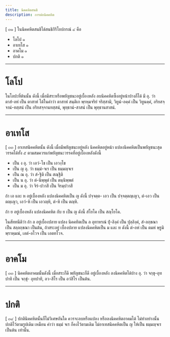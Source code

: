 ```yaml
---
title: นิคคหิตสนธิ
description: การต่อนิคคหิต
---
```


[ ๓๑ ] ในนิคคหิตสนธิได้สนธิกิริโยปกรณ์ ๔ คือ

- โลโป ๑
- อาเทโส ๑
- อาคโม ๑
- ปกติ ๑

---

# โลโป

ในโลปะที่ต้นนั้น ดังนี้ เมื่อมีสระหรือพยัญชนะอยู่เบื้องหลัง ลบนิคคหิตซึ้งอยู่หน้าบ้างก็ได้ มี อุ. ว่า ตาสํ-อหํ เป็น ตาสาหํ ได้ในคำว่า ตาสาหํ สนฺติเก พฺรหฺมจริยํ จริสฺสามิ, วิทูนํ-อคฺคํ เป็น วิทูนคฺคํ, อริยสจฺจานํ-ทสฺสนํ เป็น อริยสจฺจานทสฺสนํ, พุทฺธานํ-สาสนํ เป็น พุทฺธานสาสนํ.

---

# อาเทโส

[ ๓๓ ] อาเทสนิคคหิตนั้น ดังนี้ เมื่อมีพยัญชนะอยู่หลัง นิคคหิตอยู่หน้า แปลงนิคคหิตเป็นพยัญชนะสุดวรรคได้ทั้ง ๕ ตามสมควรแก่พยัญชนะวรรคที่อยู่เบื้องหลังดังนี้

- เป็น ง อุ. ว่า เอวํ-โข เป็น เอวงฺโข
- เป็น ญ อุ. ว่า ธมฺมํ-จเร เป็น ธมฺมญฺจเร
- เป็น ณ อุ. ว่า สํ-ฐิติ เป็น สณฺฐิติ
- เป็น น อุ. ว่า ตํ-นิพฺพุตํ เป็น ตนฺนิพฺพตํ
- เป็น ม อุ. ว่า จิรํ-ปวาสึ เป็น จิรมฺปวาสึ

ถ้า เอ และ ห อยู่เบื้องหลัง แปลงนิคคหิตเป็น ญ ดังนี้ ปจฺจตฺต- เอว เป็น ปจฺจตฺตญฺเญว, ตํ-เอว เป็น ตญฺเญว, เอวํ-หิ เป็น เอวญฺหิ, ตํ-หิ เป็น ตญฺหิ.

ถ้า ย อยู่เบื้องหลัง แปลงนิคคหิต กับ ย เป็น ญ ดังนี้ สํโยโค เป็น สญฺโยโค.

ในสัททนีติว่า ถ้า ล อยู่เบื้องปลาย แปลง นิคคทิตเป็น ล อุทาหรณ์ ปุํ-ลิงฺคํ เป็น ปุลฺลิงฺคํ, สํ-ลกฺขณา เป็น สลฺลกฺขณา เป็นต้น,
ถ้าสระอยู่ เบื้องปลาย แปลงนิคคหิตเป็น ม และ ท ดังนี้ ตํ-อหํ เป็น ตมหํ พฺรูมิ พฺราหฺมณํ, เอตํ-อโวจ เป็น เอตทโวจ.

---

# อาคโม

[ ๓๓ ] นิคคหิตอาคมนั้นดังนี้ เมื่อสระก็ดี พยัญชนะก็ดี อยู่เบื้องหลัง ลงนิคคหิตได้บ้าง อุ. ว่า จกฺขุ-อุทปาทิ เป็น จกฺขุํ- อุทปาทิ, อว-สิโร เป็น อวํสิโร เป็นต้น.

---

# ปกติ

[ ๓๔ ] ปกตินิคคหิตนั้นก็ไม่วิเศษอันใด ควรจะลบหรือแปลง หรือลงนิคคหิตอาคมได้ ไม่ทำอย่างนั้น ปกติไว้ตามรูปเดิม เหมือน คำว่า ธมฺมํ จเร ก็คงไว้ตามเดิม ไม่อาเทสนิคคหิตเป็น ญ ให้เป็น ธมฺมญฺจเร เป็นต้น เท่านั้น.
